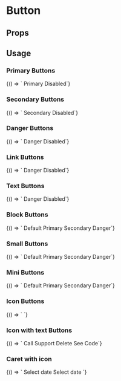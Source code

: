 
# Button

<Meta
  title='Button'
  component='fw-button'
/>

## Props

<Props of="fw-button"/>

## Usage

### Primary Buttons
<Preview>
<Story name='Primary'>{() => `
      <fw-button color="primary">Primary</fw-button>
      <fw-button color="primary" disabled>Disabled</fw-button>`}
</Story>
</Preview>

### Secondary Buttons
<Preview>
<Story name='Secondary'>{() => `
      <fw-button color="secondary">Secondary</fw-button>
      <fw-button color="secondary" disabled>Disabled</fw-button>`}
</Story>
</Preview>

### Danger Buttons
<Preview>
<Story name='Danger'>{() => `
      <fw-button color="danger">Danger</fw-button>
      <fw-button color="danger" disabled>Disabled</fw-button>`}
</Story>
</Preview>

### Link Buttons
<Preview>
<Story name='Link'>{() => `
      <fw-button color="link">Danger</fw-button>
      <fw-button color="link" disabled>Disabled</fw-button>`}
</Story>
</Preview>

### Text Buttons
<Preview>
<Story name='Text'>{() => `
      <fw-button color="text">Danger</fw-button>
      <fw-button color="text" disabled>Disabled</fw-button>`}
</Story>
</Preview>

### Block Buttons
<Preview>
<Story name='Block'>{() => `
    <fw-button expand>Default</fw-button>
    <fw-button color="primary" expand>Primary</fw-button>
    <fw-button color="secondary" expand>Secondary</fw-button>
    <fw-button color="danger" expand>Danger</fw-button>`}
</Story>
</Preview>

### Small Buttons
<Preview>
<Story name='Small'>{() => `
    <fw-button size="small">Default</fw-button>
    <fw-button color="primary" size="small">Primary</fw-button>
    <fw-button color="secondary" size="small">Secondary</fw-button>
    <fw-button color="danger" size="small">Danger</fw-button>`}
</Story>
</Preview>

### Mini Buttons
<Preview>
<Story name='Mini'>{() => `
    <fw-button size="mini">Default</fw-button>
    <fw-button color="primary" size="mini">Primary</fw-button>
    <fw-button color="secondary" size="mini">Secondary</fw-button>
    <fw-button color="danger" size="mini">Danger</fw-button>`}
</Story>
</Preview>

### Icon Buttons
<Preview>
<Story name='Icon'>{() => `
    <fw-button size="icon"><fw-icon name="phone" color="white" ></fw-icon></fw-button>
    <fw-button color="primary" size="icon"><fw-icon color="#fefefe" name="agent" ></fw-icon></fw-button>
    <fw-button color="secondary" size="icon"><fw-icon name="check" ></fw-icon></fw-button>
    <fw-button color="danger" size="icon"><fw-icon color="#fefefe" name="code" ></fw-icon></fw-button>`}
</Story>
</Preview>

### Icon with text Buttons
<Preview>
<Story name='IconText'>{() => `
    <fw-button><fw-icon slot="before-label" name="phone" color="white" ></fw-icon> Call</fw-button>
    <fw-button color="primary"><fw-icon slot="before-label" color="#fefefe" name="agent" ></fw-icon> Support</fw-button>
    <fw-button color="secondary"><fw-icon slot="before-label" name="delete" ></fw-icon> Delete</fw-button>
    <fw-button color="danger"><fw-icon slot="before-label" color="#fefefe" name="code" ></fw-icon> See Code</fw-button>`}
</Story>
</Preview>

### Caret with icon
<Preview>
<Story name='Caret with icon'>{() => `
     <fw-button show-caret-icon>
    <fw-icon name="calendar-time" size="16" slot="before-label"></fw-icon>
    Select date
  </fw-button>
  <fw-button color="link" show-caret-icon>
    <fw-icon name="calendar-time" size="16" slot="before-label"></fw-icon>
    Select date
  </fw-button>`}
</Story>
</Preview>
